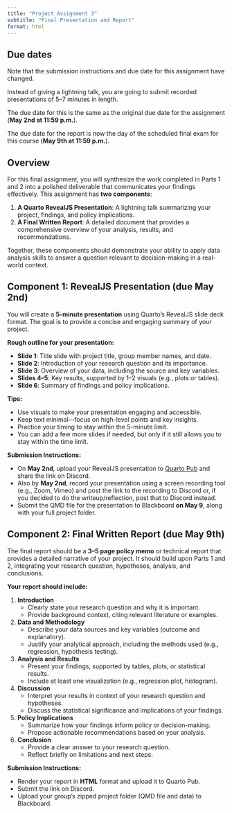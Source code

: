 ```yaml
---
title: "Project Assignment 3"
subtitle: "Final Presentation and Report"
format: html
---
```


::: {.callout-important}
## Due dates

Note that the submission instructions and due date for this assignment have changed.

Instead of giving a lightning talk, you are going to submit recorded presentations of 5–7 minutes in length.

The due date for this is the same as the original due date for the assignment (**May 2nd at 11:59 p.m.**).

The due date for the report is now the day of the scheduled final exam for this course (**May 9th at 11:59 p.m.**).
:::

## Overview

For this final assignment, you will synthesize the work completed in Parts 1 and 2 into a polished deliverable that communicates your findings effectively. This assignment has **two components**:

1. **A Quarto RevealJS Presentation**: A lightning talk summarizing your project, findings, and policy implications.
2. **A Final Written Report**: A detailed document that provides a comprehensive overview of your analysis, results, and recommendations.

Together, these components should demonstrate your ability to apply data analysis skills to answer a question relevant to decision-making in a real-world context.

## Component 1: RevealJS Presentation (due May 2nd)

You will create a **5-minute presentation** using Quarto's RevealJS slide deck format. The goal is to provide a concise and engaging summary of your project.

**Rough outline for your presentation:**

- **Slide 1**: Title slide with project title, group member names, and date.
- **Slide 2**: Introduction of your research question and its importance.
- **Slide 3**: Overview of your data, including the source and key variables.
- **Slides 4–5**: Key results, supported by 1–2 visuals (e.g., plots or tables).
- **Slide 6**: Summary of findings and policy implications.

**Tips:**

- Use visuals to make your presentation engaging and accessible.
- Keep text minimal—focus on high-level points and key insights.
- Practice your timing to stay within the 5-minute limit.
- You can add a few more slides if needed, but only if it still allows you to stay within the time limit.

**Submission Instructions:**

- On **May 2nd**, upload your RevealJS presentation to [Quarto Pub](https://quartopub.com/) and share the link on Discord.
- Also by **May 2nd**, record your presentation using a screen recording tool (e.g., Zoom, Vimeo) and post the link to the recording to Discord or, if you decided to do the writeup/reflection, post that to Discord instead.
- Submit the QMD file for the presentation to Blackboard **on May 9**, along with your full project folder.

## Component 2: Final Written Report (due May 9th)

The final report should be a **3–5 page policy memo** or technical report that provides a detailed narrative of your project. It should build upon Parts 1 and 2, integrating your research question, hypotheses, analysis, and conclusions.

**Your report should include:**

1. **Introduction**
   - Clearly state your research question and why it is important.
   - Provide background context, citing relevant literature or examples.

2. **Data and Methodology**
   - Describe your data sources and key variables (outcome and explanatory).
   - Justify your analytical approach, including the methods used (e.g., regression, hypothesis testing).

3. **Analysis and Results**
   - Present your findings, supported by tables, plots, or statistical results.
   - Include at least one visualization (e.g., regression plot, histogram).

4. **Discussion**
   - Interpret your results in context of your research question and hypotheses.
   - Discuss the statistical significance and implications of your findings.

5. **Policy Implications**
   - Summarize how your findings inform policy or decision-making.
   - Propose actionable recommendations based on your analysis.

6. **Conclusion**
   - Provide a clear answer to your research question.
   - Reflect briefly on limitations and next steps.

**Submission Instructions:**

- Render your report in **HTML** format and upload it to Quarto Pub.
- Submit the link on Discord.
- Upload your group’s zipped project folder (QMD file and data) to Blackboard.
